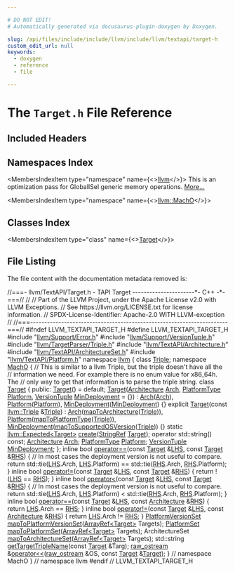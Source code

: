 ```yaml
---

# DO NOT EDIT!
# Automatically generated via docusaurus-plugin-doxygen by Doxygen.

slug: /api/files/include/include/llvm/include/llvm/textapi/target-h
custom_edit_url: null
keywords:
  - doxygen
  - reference
  - file

---
```





# The `Target.h` File Reference

<DoxygenPage pluginConfig={pluginConfig}>



## Included Headers

<IncludesList>
<IncludesListItem
  filePath="llvm/Support/Error.h"
  permalink="/docs/api/files/include/include/llvm/include/llvm/support/error-h"
  isLocal="true" />
<IncludesListItem
  filePath="llvm/Support/VersionTuple.h"
  permalink="/docs/api/files/include/include/llvm/include/llvm/support/versiontuple-h"
  isLocal="true" />
<IncludesListItem
  filePath="llvm/TargetParser/Triple.h"
  permalink="/docs/api/files/include/include/llvm/include/llvm/targetparser/triple-h"
  isLocal="true" />
<IncludesListItem
  filePath="llvm/TextAPI/Architecture.h"
  permalink="/docs/api/files/include/include/llvm/include/llvm/textapi/architecture-h"
  isLocal="true" />
<IncludesListItem
  filePath="llvm/TextAPI/ArchitectureSet.h"
  permalink="/docs/api/files/include/include/llvm/include/llvm/textapi/architectureset-h"
  isLocal="true" />
<IncludesListItem
  filePath="llvm/TextAPI/Platform.h"
  permalink="/docs/api/files/include/include/llvm/include/llvm/textapi/platform-h"
  isLocal="true" />
</IncludesList>

## Namespaces Index

<MembersIndex>

<MembersIndexItem
  type="namespace"
  name={<><a href="/docs/api/namespaces/llvm">llvm</a></>}>
This is an optimization pass for GlobalISel generic memory operations. <a href="/docs/api/namespaces/llvm/#details">More...</a>
</MembersIndexItem>

<MembersIndexItem
  type="namespace"
  name={<><a href="/docs/api/namespaces/llvm/macho">llvm::MachO</a></>}>
</MembersIndexItem>

</MembersIndex>

## Classes Index

<MembersIndex>

<MembersIndexItem
  type="class"
  name={<><a href="/docs/api/classes/llvm/macho/target">Target</a></>}>
</MembersIndexItem>

</MembersIndex>


## File Listing

The file content with the documentation metadata removed is:

<ProgramListing>

<Link id="l00001" /><CodeLine lineNumber="1"><Highlight kind="comment">//===- llvm/TextAPI/Target.h - TAPI Target ----------------------&#42;- C++ -&#42;-===//</Highlight><Highlight kind="normal"></Highlight></CodeLine>
<Link id="l00002" /><CodeLine lineNumber="2"><Highlight kind="normal"></Highlight><Highlight kind="comment">//</Highlight><Highlight kind="normal"></Highlight></CodeLine>
<Link id="l00003" /><CodeLine lineNumber="3"><Highlight kind="normal"></Highlight><Highlight kind="comment">// Part of the LLVM Project, under the Apache License v2.0 with LLVM Exceptions.</Highlight><Highlight kind="normal"></Highlight></CodeLine>
<Link id="l00004" /><CodeLine lineNumber="4"><Highlight kind="normal"></Highlight><Highlight kind="comment">// See https://llvm.org/LICENSE.txt for license information.</Highlight><Highlight kind="normal"></Highlight></CodeLine>
<Link id="l00005" /><CodeLine lineNumber="5"><Highlight kind="normal"></Highlight><Highlight kind="comment">// SPDX-License-Identifier: Apache-2.0 WITH LLVM-exception</Highlight><Highlight kind="normal"></Highlight></CodeLine>
<Link id="l00006" /><CodeLine lineNumber="6"><Highlight kind="normal"></Highlight><Highlight kind="comment">//</Highlight><Highlight kind="normal"></Highlight></CodeLine>
<Link id="l00007" /><CodeLine lineNumber="7"><Highlight kind="normal"></Highlight><Highlight kind="comment">//===----------------------------------------------------------------------===//</Highlight><Highlight kind="normal"></Highlight></CodeLine>
<Link id="l00008" /><CodeLine lineNumber="8"><Highlight kind="normal"></Highlight></CodeLine>
<Link id="l00009" /><CodeLine lineNumber="9"><Highlight kind="normal"></Highlight><Highlight kind="preprocessor">#ifndef LLVM&#95;TEXTAPI&#95;TARGET&#95;H</Highlight><Highlight kind="normal"></Highlight></CodeLine>
<Link id="l00010" /><CodeLine lineNumber="10"><Highlight kind="normal"></Highlight><Highlight kind="preprocessor">#define LLVM&#95;TEXTAPI&#95;TARGET&#95;H</Highlight><Highlight kind="normal"></Highlight></CodeLine>
<Link id="l00011" /><CodeLine lineNumber="11"><Highlight kind="normal"></Highlight></CodeLine>
<Link id="l00012" /><CodeLine lineNumber="12"><Highlight kind="normal"></Highlight><Highlight kind="preprocessor">#include &quot;<a href="/docs/api/files/include/include/llvm/include/llvm/support/error-h">llvm/Support/Error.h</a>&quot;</Highlight><Highlight kind="normal"></Highlight></CodeLine>
<Link id="l00013" /><CodeLine lineNumber="13"><Highlight kind="normal"></Highlight><Highlight kind="preprocessor">#include &quot;<a href="/docs/api/files/include/include/llvm/include/llvm/support/versiontuple-h">llvm/Support/VersionTuple.h</a>&quot;</Highlight><Highlight kind="normal"></Highlight></CodeLine>
<Link id="l00014" /><CodeLine lineNumber="14"><Highlight kind="normal"></Highlight><Highlight kind="preprocessor">#include &quot;<a href="/docs/api/files/include/include/llvm/include/llvm/targetparser/triple-h">llvm/TargetParser/Triple.h</a>&quot;</Highlight><Highlight kind="normal"></Highlight></CodeLine>
<Link id="l00015" /><CodeLine lineNumber="15"><Highlight kind="normal"></Highlight><Highlight kind="preprocessor">#include &quot;<a href="/docs/api/files/include/include/llvm/include/llvm/textapi/architecture-h">llvm/TextAPI/Architecture.h</a>&quot;</Highlight><Highlight kind="normal"></Highlight></CodeLine>
<Link id="l00016" /><CodeLine lineNumber="16"><Highlight kind="normal"></Highlight><Highlight kind="preprocessor">#include &quot;<a href="/docs/api/files/include/include/llvm/include/llvm/textapi/architectureset-h">llvm/TextAPI/ArchitectureSet.h</a>&quot;</Highlight><Highlight kind="normal"></Highlight></CodeLine>
<Link id="l00017" /><CodeLine lineNumber="17"><Highlight kind="normal"></Highlight><Highlight kind="preprocessor">#include &quot;<a href="/docs/api/files/include/include/llvm/include/llvm/textapi/platform-h">llvm/TextAPI/Platform.h</a>&quot;</Highlight><Highlight kind="normal"></Highlight></CodeLine>
<Link id="l00018" /><CodeLine lineNumber="18"><Highlight kind="normal"></Highlight></CodeLine>
<Link id="l00019" /><CodeLine lineNumber="19"><Highlight kind="normal"></Highlight><Highlight kind="keyword">namespace </Highlight><Highlight kind="normal"><a href="/docs/api/namespaces/llvm">llvm</a> &#123;</Highlight></CodeLine>
<Link id="l00020" /><CodeLine lineNumber="20"><Highlight kind="normal"></Highlight></CodeLine>
<Link id="l00021" /><CodeLine lineNumber="21"><Highlight kind="normal"></Highlight><Highlight kind="keyword">class </Highlight><Highlight kind="normal"><a href="/docs/api/classes/llvm/triple">Triple</a>;</Highlight></CodeLine>
<Link id="l00022" /><CodeLine lineNumber="22"><Highlight kind="normal"></Highlight></CodeLine>
<Link id="l00023" /><CodeLine lineNumber="23"><Highlight kind="normal"></Highlight><Highlight kind="keyword">namespace </Highlight><Highlight kind="normal"><a href="/docs/api/namespaces/llvm/macho">MachO</a> &#123;</Highlight></CodeLine>
<Link id="l00024" /><CodeLine lineNumber="24"><Highlight kind="normal"></Highlight></CodeLine>
<Link id="l00025" /><CodeLine lineNumber="25"><Highlight kind="normal"></Highlight><Highlight kind="comment">// This is similar to a llvm Triple, but the triple doesn&#39;t have all the</Highlight><Highlight kind="normal"></Highlight></CodeLine>
<Link id="l00026" /><CodeLine lineNumber="26"><Highlight kind="normal"></Highlight><Highlight kind="comment">// information we need. For example there is no enum value for x86&#95;64h. The</Highlight><Highlight kind="normal"></Highlight></CodeLine>
<Link id="l00027" /><CodeLine lineNumber="27"><Highlight kind="normal"></Highlight><Highlight kind="comment">// only way to get that information is to parse the triple string.</Highlight><Highlight kind="normal"></Highlight></CodeLine>
<Link id="l00028" /><CodeLine lineNumber="28" lineLink="/docs/api/classes/llvm/macho/target"><Highlight kind="normal"></Highlight><Highlight kind="keyword">class </Highlight><Highlight kind="normal"><a href="/docs/api/classes/llvm/macho/target/#a0861396380ac0f34248d539b8f74baa2">Target</a> &#123;</Highlight></CodeLine>
<Link id="l00029" /><CodeLine lineNumber="29"><Highlight kind="normal"></Highlight><Highlight kind="keyword">public</Highlight><Highlight kind="normal">:</Highlight></CodeLine>
<Link id="l00030" /><CodeLine lineNumber="30" lineLink="/docs/api/classes/llvm/macho/target/#a0861396380ac0f34248d539b8f74baa2"><Highlight kind="normal">  <a href="/docs/api/classes/llvm/macho/target/#a0861396380ac0f34248d539b8f74baa2">Target</a>() = </Highlight><Highlight kind="keywordflow">default</Highlight><Highlight kind="normal">;</Highlight></CodeLine>
<Link id="l00031" /><CodeLine lineNumber="31" lineLink="/docs/api/classes/llvm/macho/target/#a72a74d5ae8a1267c806da8b3a0dc0130"><Highlight kind="normal">  <a href="/docs/api/classes/llvm/macho/target/#a72a74d5ae8a1267c806da8b3a0dc0130">Target</a>(<a href="/docs/api/namespaces/llvm/macho/#a70477e3fc02b7dbfd59604af47d88397">Architecture</a> <a href="/docs/api/classes/llvm/macho/target/#aee9dc737c9effa286ef632263cd45696">Arch</a>, <a href="/docs/api/namespaces/llvm/macho/#a3cdacd46a54ada4abe329c88c7a92504">PlatformType</a> <a href="/docs/api/classes/llvm/macho/target/#a508e7395c12db82efde5c42ecf8985cc">Platform</a>,</Highlight></CodeLine>
<Link id="l00032" /><CodeLine lineNumber="32"><Highlight kind="normal">         <a href="/docs/api/classes/llvm/versiontuple">VersionTuple</a> <a href="/docs/api/classes/llvm/macho/target/#af53288d4cf3773021c4dd4aaefc4e861">MinDeployment</a> = &#123;&#125;)</Highlight></CodeLine>
<Link id="l00033" /><CodeLine lineNumber="33"><Highlight kind="normal">      : <a href="/docs/api/classes/llvm/macho/target/#aee9dc737c9effa286ef632263cd45696">Arch</a>(<a href="/docs/api/classes/llvm/macho/target/#aee9dc737c9effa286ef632263cd45696">Arch</a>), <a href="/docs/api/classes/llvm/macho/target/#a508e7395c12db82efde5c42ecf8985cc">Platform</a>(<a href="/docs/api/classes/llvm/macho/target/#a508e7395c12db82efde5c42ecf8985cc">Platform</a>), <a href="/docs/api/classes/llvm/macho/target/#af53288d4cf3773021c4dd4aaefc4e861">MinDeployment</a>(<a href="/docs/api/classes/llvm/macho/target/#af53288d4cf3773021c4dd4aaefc4e861">MinDeployment</a>) &#123;&#125;</Highlight></CodeLine>
<Link id="l00034" /><CodeLine lineNumber="34" lineLink="/docs/api/classes/llvm/macho/target/#ae060502909a83311796c0e2a11ac6153"><Highlight kind="normal">  </Highlight><Highlight kind="keyword">explicit</Highlight><Highlight kind="normal"> <a href="/docs/api/classes/llvm/macho/target/#ae060502909a83311796c0e2a11ac6153">Target</a>(</Highlight><Highlight kind="keyword">const</Highlight><Highlight kind="normal"> <a href="/docs/api/classes/llvm/triple">llvm::Triple</a> &amp;<a href="/docs/api/classes/llvm/triple">Triple</a>)</Highlight></CodeLine>
<Link id="l00035" /><CodeLine lineNumber="35"><Highlight kind="normal">      : <a href="/docs/api/classes/llvm/macho/target/#aee9dc737c9effa286ef632263cd45696">Arch</a>(<a href="/docs/api/namespaces/llvm/macho/#ac65f424efa3af89c66f5c8ce5eaecc8c">mapToArchitecture</a>(<a href="/docs/api/classes/llvm/triple">Triple</a>)), <a href="/docs/api/classes/llvm/macho/target/#a508e7395c12db82efde5c42ecf8985cc">Platform</a>(<a href="/docs/api/namespaces/llvm/macho/#a74b6fee77fe76fef829c29a931a6bdca">mapToPlatformType</a>(<a href="/docs/api/classes/llvm/triple">Triple</a>)),</Highlight></CodeLine>
<Link id="l00036" /><CodeLine lineNumber="36"><Highlight kind="normal">        <a href="/docs/api/classes/llvm/macho/target/#af53288d4cf3773021c4dd4aaefc4e861">MinDeployment</a>(<a href="/docs/api/namespaces/llvm/macho/#a44bd2d03a8b75fb4924e7f83430c0c71">mapToSupportedOSVersion</a>(<a href="/docs/api/classes/llvm/triple">Triple</a>)) &#123;&#125;</Highlight></CodeLine>
<Link id="l00037" /><CodeLine lineNumber="37"><Highlight kind="normal"></Highlight></CodeLine>
<Link id="l00038" /><CodeLine lineNumber="38"><Highlight kind="normal">  </Highlight><Highlight kind="keyword">static</Highlight><Highlight kind="normal"> <a href="/docs/api/classes/llvm/expected">llvm::Expected&lt;Target&gt;</a> <a href="/docs/api/classes/llvm/macho/target/#ac60f765fb1e3ea2626663548ace96890">create</a>(<a href="/docs/api/classes/llvm/stringref">StringRef</a> <a href="/docs/api/classes/llvm/macho/target">Target</a>);</Highlight></CodeLine>
<Link id="l00039" /><CodeLine lineNumber="39"><Highlight kind="normal"></Highlight></CodeLine>
<Link id="l00040" /><CodeLine lineNumber="40"><Highlight kind="normal">  </Highlight><Highlight kind="keyword">operator</Highlight><Highlight kind="normal"> std::string() </Highlight><Highlight kind="keyword">const</Highlight><Highlight kind="normal">;</Highlight></CodeLine>
<Link id="l00041" /><CodeLine lineNumber="41"><Highlight kind="normal"></Highlight></CodeLine>
<Link id="l00042" /><CodeLine lineNumber="42" lineLink="/docs/api/classes/llvm/macho/target/#aee9dc737c9effa286ef632263cd45696"><Highlight kind="normal">  <a href="/docs/api/namespaces/llvm/macho/#a70477e3fc02b7dbfd59604af47d88397">Architecture</a> <a href="/docs/api/classes/llvm/macho/target/#aee9dc737c9effa286ef632263cd45696">Arch</a>;</Highlight></CodeLine>
<Link id="l00043" /><CodeLine lineNumber="43" lineLink="/docs/api/classes/llvm/macho/target/#a508e7395c12db82efde5c42ecf8985cc"><Highlight kind="normal">  <a href="/docs/api/namespaces/llvm/macho/#a3cdacd46a54ada4abe329c88c7a92504">PlatformType</a> <a href="/docs/api/classes/llvm/macho/target/#a508e7395c12db82efde5c42ecf8985cc">Platform</a>;</Highlight></CodeLine>
<Link id="l00044" /><CodeLine lineNumber="44" lineLink="/docs/api/classes/llvm/macho/target/#af53288d4cf3773021c4dd4aaefc4e861"><Highlight kind="normal">  <a href="/docs/api/classes/llvm/versiontuple">VersionTuple</a> <a href="/docs/api/classes/llvm/macho/target/#af53288d4cf3773021c4dd4aaefc4e861">MinDeployment</a>;</Highlight></CodeLine>
<Link id="l00045" /><CodeLine lineNumber="45"><Highlight kind="normal">&#125;;</Highlight></CodeLine>
<Link id="l00046" /><CodeLine lineNumber="46"><Highlight kind="normal"></Highlight></CodeLine>
<Link id="l00047" /><CodeLine lineNumber="47" lineLink="/docs/api/namespaces/llvm/macho/#a82cb1c787bb4ace83cf25f059d57eb96"><Highlight kind="normal"></Highlight><Highlight kind="keyword">inline</Highlight><Highlight kind="normal"> </Highlight><Highlight kind="keywordtype">bool</Highlight><Highlight kind="normal"> <a href="/docs/api/namespaces/llvm/macho/#a82cb1c787bb4ace83cf25f059d57eb96">operator==</a>(</Highlight><Highlight kind="keyword">const</Highlight><Highlight kind="normal"> <a href="/docs/api/classes/llvm/macho/target">Target</a> &amp;<a href="/docs/api/files/lib/lib/target/lib/target/x86/x86partialreduction-cpp/#a9e1483f7215664a2315c53c3558d9a8d">LHS</a>, </Highlight><Highlight kind="keyword">const</Highlight><Highlight kind="normal"> <a href="/docs/api/classes/llvm/macho/target">Target</a> &amp;<a href="/docs/api/files/lib/lib/target/lib/target/x86/x86partialreduction-cpp/#a87b8bfbbe9d8f7146d7f20a5fb42efd0">RHS</a>) &#123;</Highlight></CodeLine>
<Link id="l00048" /><CodeLine lineNumber="48"><Highlight kind="normal">  </Highlight><Highlight kind="comment">// In most cases the deployment version is not useful to compare.</Highlight><Highlight kind="normal"></Highlight></CodeLine>
<Link id="l00049" /><CodeLine lineNumber="49"><Highlight kind="normal">  </Highlight><Highlight kind="keywordflow">return</Highlight><Highlight kind="normal"> std::tie(<a href="/docs/api/files/lib/lib/target/lib/target/x86/x86partialreduction-cpp/#a9e1483f7215664a2315c53c3558d9a8d">LHS</a>.Arch, <a href="/docs/api/files/lib/lib/target/lib/target/x86/x86partialreduction-cpp/#a9e1483f7215664a2315c53c3558d9a8d">LHS</a>.Platform) == std::tie(<a href="/docs/api/files/lib/lib/target/lib/target/x86/x86partialreduction-cpp/#a87b8bfbbe9d8f7146d7f20a5fb42efd0">RHS</a>.Arch, <a href="/docs/api/files/lib/lib/target/lib/target/x86/x86partialreduction-cpp/#a87b8bfbbe9d8f7146d7f20a5fb42efd0">RHS</a>.Platform);</Highlight></CodeLine>
<Link id="l00050" /><CodeLine lineNumber="50"><Highlight kind="normal">&#125;</Highlight></CodeLine>
<Link id="l00051" /><CodeLine lineNumber="51"><Highlight kind="normal"></Highlight></CodeLine>
<Link id="l00052" /><CodeLine lineNumber="52" lineLink="/docs/api/namespaces/llvm/macho/#a5b9bf7321062b48faea8660ebea3149b"><Highlight kind="normal"></Highlight><Highlight kind="keyword">inline</Highlight><Highlight kind="normal"> </Highlight><Highlight kind="keywordtype">bool</Highlight><Highlight kind="normal"> <a href="/docs/api/namespaces/llvm/macho/#a5b9bf7321062b48faea8660ebea3149b">operator!=</a>(</Highlight><Highlight kind="keyword">const</Highlight><Highlight kind="normal"> <a href="/docs/api/classes/llvm/macho/target">Target</a> &amp;<a href="/docs/api/files/lib/lib/target/lib/target/x86/x86partialreduction-cpp/#a9e1483f7215664a2315c53c3558d9a8d">LHS</a>, </Highlight><Highlight kind="keyword">const</Highlight><Highlight kind="normal"> <a href="/docs/api/classes/llvm/macho/target">Target</a> &amp;<a href="/docs/api/files/lib/lib/target/lib/target/x86/x86partialreduction-cpp/#a87b8bfbbe9d8f7146d7f20a5fb42efd0">RHS</a>) &#123;</Highlight></CodeLine>
<Link id="l00053" /><CodeLine lineNumber="53"><Highlight kind="normal">  </Highlight><Highlight kind="keywordflow">return</Highlight><Highlight kind="normal"> !(<a href="/docs/api/files/lib/lib/target/lib/target/x86/x86partialreduction-cpp/#a9e1483f7215664a2315c53c3558d9a8d">LHS</a> == <a href="/docs/api/files/lib/lib/target/lib/target/x86/x86partialreduction-cpp/#a87b8bfbbe9d8f7146d7f20a5fb42efd0">RHS</a>);</Highlight></CodeLine>
<Link id="l00054" /><CodeLine lineNumber="54"><Highlight kind="normal">&#125;</Highlight></CodeLine>
<Link id="l00055" /><CodeLine lineNumber="55"><Highlight kind="normal"></Highlight></CodeLine>
<Link id="l00056" /><CodeLine lineNumber="56" lineLink="/docs/api/namespaces/llvm/macho/#af3d058bdcdbc8fc3ae5fd6570d68c332"><Highlight kind="normal"></Highlight><Highlight kind="keyword">inline</Highlight><Highlight kind="normal"> </Highlight><Highlight kind="keywordtype">bool</Highlight><Highlight kind="normal"> <a href="/docs/api/namespaces/llvm/macho/#af3d058bdcdbc8fc3ae5fd6570d68c332">operator&lt;</a>(</Highlight><Highlight kind="keyword">const</Highlight><Highlight kind="normal"> <a href="/docs/api/classes/llvm/macho/target">Target</a> &amp;<a href="/docs/api/files/lib/lib/target/lib/target/x86/x86partialreduction-cpp/#a9e1483f7215664a2315c53c3558d9a8d">LHS</a>, </Highlight><Highlight kind="keyword">const</Highlight><Highlight kind="normal"> <a href="/docs/api/classes/llvm/macho/target">Target</a> &amp;<a href="/docs/api/files/lib/lib/target/lib/target/x86/x86partialreduction-cpp/#a87b8bfbbe9d8f7146d7f20a5fb42efd0">RHS</a>) &#123;</Highlight></CodeLine>
<Link id="l00057" /><CodeLine lineNumber="57"><Highlight kind="normal">  </Highlight><Highlight kind="comment">// In most cases the deployment version is not useful to compare.</Highlight><Highlight kind="normal"></Highlight></CodeLine>
<Link id="l00058" /><CodeLine lineNumber="58"><Highlight kind="normal">  </Highlight><Highlight kind="keywordflow">return</Highlight><Highlight kind="normal"> std::tie(<a href="/docs/api/files/lib/lib/target/lib/target/x86/x86partialreduction-cpp/#a9e1483f7215664a2315c53c3558d9a8d">LHS</a>.Arch, <a href="/docs/api/files/lib/lib/target/lib/target/x86/x86partialreduction-cpp/#a9e1483f7215664a2315c53c3558d9a8d">LHS</a>.Platform) &lt; std::tie(<a href="/docs/api/files/lib/lib/target/lib/target/x86/x86partialreduction-cpp/#a87b8bfbbe9d8f7146d7f20a5fb42efd0">RHS</a>.Arch, <a href="/docs/api/files/lib/lib/target/lib/target/x86/x86partialreduction-cpp/#a87b8bfbbe9d8f7146d7f20a5fb42efd0">RHS</a>.Platform);</Highlight></CodeLine>
<Link id="l00059" /><CodeLine lineNumber="59"><Highlight kind="normal">&#125;</Highlight></CodeLine>
<Link id="l00060" /><CodeLine lineNumber="60"><Highlight kind="normal"></Highlight></CodeLine>
<Link id="l00061" /><CodeLine lineNumber="61" lineLink="/docs/api/namespaces/llvm/macho/#a33223f9692dfb1a949c0edea0e9bedab"><Highlight kind="normal"></Highlight><Highlight kind="keyword">inline</Highlight><Highlight kind="normal"> </Highlight><Highlight kind="keywordtype">bool</Highlight><Highlight kind="normal"> <a href="/docs/api/namespaces/llvm/macho/#a82cb1c787bb4ace83cf25f059d57eb96">operator==</a>(</Highlight><Highlight kind="keyword">const</Highlight><Highlight kind="normal"> <a href="/docs/api/classes/llvm/macho/target">Target</a> &amp;<a href="/docs/api/files/lib/lib/target/lib/target/x86/x86partialreduction-cpp/#a9e1483f7215664a2315c53c3558d9a8d">LHS</a>, </Highlight><Highlight kind="keyword">const</Highlight><Highlight kind="normal"> <a href="/docs/api/namespaces/llvm/macho/#a70477e3fc02b7dbfd59604af47d88397">Architecture</a> &amp;<a href="/docs/api/files/lib/lib/target/lib/target/x86/x86partialreduction-cpp/#a87b8bfbbe9d8f7146d7f20a5fb42efd0">RHS</a>) &#123;</Highlight></CodeLine>
<Link id="l00062" /><CodeLine lineNumber="62"><Highlight kind="normal">  </Highlight><Highlight kind="keywordflow">return</Highlight><Highlight kind="normal"> <a href="/docs/api/files/lib/lib/target/lib/target/x86/x86partialreduction-cpp/#a9e1483f7215664a2315c53c3558d9a8d">LHS</a>.Arch == <a href="/docs/api/files/lib/lib/target/lib/target/x86/x86partialreduction-cpp/#a87b8bfbbe9d8f7146d7f20a5fb42efd0">RHS</a>;</Highlight></CodeLine>
<Link id="l00063" /><CodeLine lineNumber="63"><Highlight kind="normal">&#125;</Highlight></CodeLine>
<Link id="l00064" /><CodeLine lineNumber="64"><Highlight kind="normal"></Highlight></CodeLine>
<Link id="l00065" /><CodeLine lineNumber="65" lineLink="/docs/api/namespaces/llvm/macho/#a7867bde07241882438f72b144318b78d"><Highlight kind="normal"></Highlight><Highlight kind="keyword">inline</Highlight><Highlight kind="normal"> </Highlight><Highlight kind="keywordtype">bool</Highlight><Highlight kind="normal"> <a href="/docs/api/namespaces/llvm/macho/#a5b9bf7321062b48faea8660ebea3149b">operator!=</a>(</Highlight><Highlight kind="keyword">const</Highlight><Highlight kind="normal"> <a href="/docs/api/classes/llvm/macho/target">Target</a> &amp;<a href="/docs/api/files/lib/lib/target/lib/target/x86/x86partialreduction-cpp/#a9e1483f7215664a2315c53c3558d9a8d">LHS</a>, </Highlight><Highlight kind="keyword">const</Highlight><Highlight kind="normal"> <a href="/docs/api/namespaces/llvm/macho/#a70477e3fc02b7dbfd59604af47d88397">Architecture</a> &amp;<a href="/docs/api/files/lib/lib/target/lib/target/x86/x86partialreduction-cpp/#a87b8bfbbe9d8f7146d7f20a5fb42efd0">RHS</a>) &#123;</Highlight></CodeLine>
<Link id="l00066" /><CodeLine lineNumber="66"><Highlight kind="normal">  </Highlight><Highlight kind="keywordflow">return</Highlight><Highlight kind="normal"> <a href="/docs/api/files/lib/lib/target/lib/target/x86/x86partialreduction-cpp/#a9e1483f7215664a2315c53c3558d9a8d">LHS</a>.Arch != <a href="/docs/api/files/lib/lib/target/lib/target/x86/x86partialreduction-cpp/#a87b8bfbbe9d8f7146d7f20a5fb42efd0">RHS</a>;</Highlight></CodeLine>
<Link id="l00067" /><CodeLine lineNumber="67"><Highlight kind="normal">&#125;</Highlight></CodeLine>
<Link id="l00068" /><CodeLine lineNumber="68"><Highlight kind="normal"></Highlight></CodeLine>
<Link id="l00069" /><CodeLine lineNumber="69"><Highlight kind="normal"><a href="/docs/api/namespaces/llvm/macho/#a500c37639f44ea5d77355432b0bb7770">PlatformVersionSet</a> <a href="/docs/api/namespaces/llvm/macho/#a831b4360f0de17f260ef2423128e570c">mapToPlatformVersionSet</a>(<a href="/docs/api/classes/llvm/arrayref">ArrayRef&lt;Target&gt;</a> Targets);</Highlight></CodeLine>
<Link id="l00070" /><CodeLine lineNumber="70"><Highlight kind="normal"><a href="/docs/api/namespaces/llvm/macho/#a69bfa13e6b39228d219413d8fb5f46a2">PlatformSet</a> <a href="/docs/api/namespaces/llvm/macho/#a62095b1729447a66edb49f9be4d3c38a">mapToPlatformSet</a>(<a href="/docs/api/classes/llvm/arrayref">ArrayRef&lt;Target&gt;</a> Targets);</Highlight></CodeLine>
<Link id="l00071" /><CodeLine lineNumber="71"><Highlight kind="normal">ArchitectureSet <a href="/docs/api/namespaces/llvm/macho/#ae7b7b478eaa922bb6b4e353e02beb273">mapToArchitectureSet</a>(<a href="/docs/api/classes/llvm/arrayref">ArrayRef&lt;Target&gt;</a> Targets);</Highlight></CodeLine>
<Link id="l00072" /><CodeLine lineNumber="72"><Highlight kind="normal"></Highlight></CodeLine>
<Link id="l00073" /><CodeLine lineNumber="73"><Highlight kind="normal">std::string <a href="/docs/api/namespaces/llvm/macho/#a0c7a01c33f06ce5b51a5037522858155">getTargetTripleName</a>(</Highlight><Highlight kind="keyword">const</Highlight><Highlight kind="normal"> <a href="/docs/api/classes/llvm/target">Target</a> &amp;Targ);</Highlight></CodeLine>
<Link id="l00074" /><CodeLine lineNumber="74"><Highlight kind="normal"></Highlight></CodeLine>
<Link id="l00075" /><CodeLine lineNumber="75"><Highlight kind="normal"><a href="/docs/api/classes/llvm/raw-ostream">raw&#95;ostream</a> &amp;<a href="/docs/api/namespaces/llvm/macho/#ac1a67dc2ed4b20506236a3f656c1b506">operator&lt;&lt;</a>(<a href="/docs/api/classes/llvm/raw-ostream">raw&#95;ostream</a> &amp;OS, </Highlight><Highlight kind="keyword">const</Highlight><Highlight kind="normal"> <a href="/docs/api/classes/llvm/target">Target</a> &amp;<a href="/docs/api/classes/llvm/target">Target</a>);</Highlight></CodeLine>
<Link id="l00076" /><CodeLine lineNumber="76"><Highlight kind="normal"></Highlight></CodeLine>
<Link id="l00077" /><CodeLine lineNumber="77"><Highlight kind="normal">&#125; </Highlight><Highlight kind="comment">// namespace MachO</Highlight><Highlight kind="normal"></Highlight></CodeLine>
<Link id="l00078" /><CodeLine lineNumber="78"><Highlight kind="normal">&#125; </Highlight><Highlight kind="comment">// namespace llvm</Highlight><Highlight kind="normal"></Highlight></CodeLine>
<Link id="l00079" /><CodeLine lineNumber="79"><Highlight kind="normal"></Highlight></CodeLine>
<Link id="l00080" /><CodeLine lineNumber="80"><Highlight kind="normal"></Highlight><Highlight kind="preprocessor">#endif </Highlight><Highlight kind="comment">// LLVM&#95;TEXTAPI&#95;TARGET&#95;H</Highlight><Highlight kind="normal"></Highlight></CodeLine>

</ProgramListing>


</DoxygenPage>
